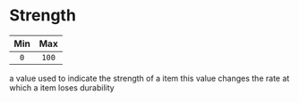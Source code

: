 # Strength

| Min            | Max          |
| :------------:  | :---------:   |
| `0` |	`100` |

a value used to indicate the strength of a item this value changes the rate at which a item loses durability